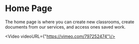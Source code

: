 
# Home Page

The home page is where you can create new classrooms, create documents from our services, and access ones saved work.



<Video videoURL={"https://vimeo.com/797252474"}/>






